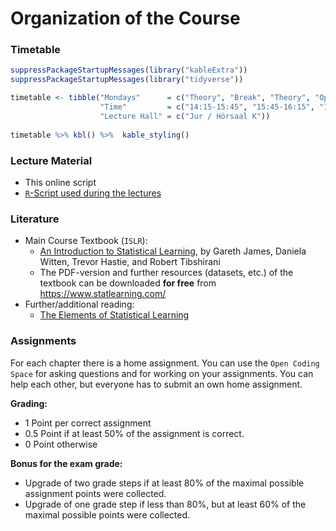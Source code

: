 # Organization of the Course {-}

### Timetable {-}

```r
suppressPackageStartupMessages(library("kableExtra"))
suppressPackageStartupMessages(library("tidyverse"))

timetable <- tibble("Mondays"      = c("Theory", "Break", "Theory", "Open Coding Space"),
                    "Time"         = c("14:15-15:45", "15:45-16:15", "16:15-16:45", "16:45-17:45"),
                    "Lecture Hall" = c("Jur / Hörsaal K"))
           
timetable %>% kbl() %>%  kable_styling()
```


### Lecture Material {-}

* This online script
* [`R`-Script used during the lectures](https://www.dropbox.com/scl/fi/8foafpmricmtexnevvh2q/R_Script_CASA_2024.R?rlkey=q53jjq2x2hlcyzwbxqo7h63ez&dl=0)

### Literature {-}


* Main Course Textbook (`ISLR`): 
  * [An Introduction to Statistical Learning](https://www.statlearning.com/), by Gareth James, Daniela Witten, Trevor Hastie, and Robert Tibshirani
  * The PDF-version and further resources (datasets, etc.) of the textbook can be downloaded **for free** from [https://www.statlearning.com/](https://www.statlearning.com/)

* Further/additional reading: 
  * [The Elements of
Statistical Learning](https://hastie.su.domains/ElemStatLearn/)


<!-- * [eWhiteboard](https://www.dropbox.com/scl/fi/0znpwx8z5dllu0lecvgar/eWhiteboard_CompStat_BSc.pdf?rlkey=tcyypiqo357lhy8slj76om6td&dl=0) for lecture notes. -->

<!-- * **To-Do List for October 9, 2023:** [To-Do List (PDF)](https://www.dropbox.com/scl/fi/oxf406ur56tq4wg5hm1dj/ToDo_List_4_Students.pdf?rlkey=juskpa6o9yx903yywpgatw5j7&dl=0) -->


### Assignments {-}

For each chapter there is a home assignment. You can use the `Open Coding Space` for asking questions and for working on your assignments. You can help each other, but everyone has to submit an own home assignment.  

**Grading:** 

* $1$ Point per correct assignment
* $0.5$ Point if at least $50\%$ of the assignment is correct. 
* $0$ Point otherwise

**Bonus for the exam grade:**

* Upgrade of two grade steps if at least $80\%$ of the maximal possible assignment points were collected.  
* Upgrade of one grade step if less than $80\%,$ but at least $60\%$ of the maximal possible points were collected.  


<!-- ### Information on the Exam {-}

* You are allowed to use a **handwritten cheat-sheet** (**one side** of a DIN A4 page). 
* You are allowed to use a **non-programmable scientific calculator**.
* Please, do **not** use a pencil.
* Exam dates and times are published by the [examinations office](https://www.econ.uni-bonn.de/examinations/en/dates/dates?set_language=en) 
-->

<!-- * Mock Exam with 5 multiple-choice problems and 1 free-text problem: [Download](https://www.dropbox.com/scl/fi/ib7z8bp2d5q775u2hoty0/Mock_Exam1.pdf?rlkey=m5yus4dkxnekpzaoydf6eqok5&dl=0) 
   * Note: The actual exam will contain 10 multiple-choice problems and 2 free-text problems--> 

<!-- * First page of the exam (containing the exam instructions): [Download](https://www.dropbox.com/scl/fi/alnf6ny5nw801zsw73p9j/Exam_Instructions.pdf?rlkey=8etgr1y7sfwso9ad3tjkga0y9&dl=0) -->


<!-- ### Communication {-}

* You can use the Zulip-Chat [CompStat (B.Sc.)](https://ifs-bonn.zulipchat.com/join/bfmraxkf5rosbd5h3lrfa2jo/) to post questions, share codes, etc. Happy sharing and discussing!  -->
